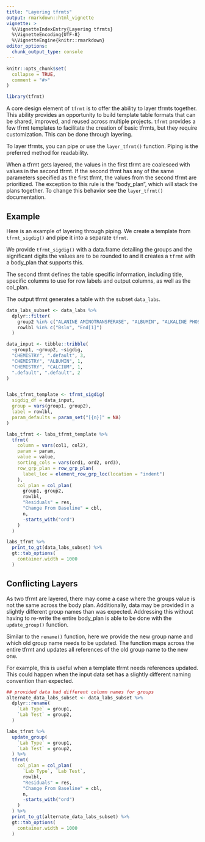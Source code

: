 ```yaml
---
title: "Layering tfrmts"
output: rmarkdown::html_vignette
vignette: >
  %\VignetteIndexEntry{Layering tfrmts}
  %\VignetteEncoding{UTF-8}
  %\VignetteEngine{knitr::rmarkdown}
editor_options: 
  chunk_output_type: console
---
```


```r
knitr::opts_chunk$set(
  collapse = TRUE,
  comment = "#>"
)
```

```r
library(tfrmt)
```

A core design element of `tfrmt` is to offer the ability to layer tfrmts together. This ability provides an opportunity to build template table formats that can be shared, improved, and reused across multiple projects. `tfrmt` provides a few tfrmt templates to facilitate the creation of basic tfrmts, but they require customization. This can be done through layering. 

To layer tfrmts, you can pipe or use the `layer_tfrmt()` function. Piping is the preferred method for readability.

When a tfrmt gets layered, the values in the first tfrmt are coalesced with values in the second tfrmt.  If the second tfrmt has any of the same parameters specified as the first tfrmt, the values from the second tfrmt are prioritized. The exception to this rule is the "body_plan", which will stack the plans together. To change this behavior see the `layer_tfrmt()` documentation.

## Example

Here is an example of layering through piping. We create a template from `tfrmt_sigdig()` and pipe it into a separate `tfrmt`. 

We provide `tfrmt_sigdig()` with a data.frame detailing the groups and the significant digits the values are to be rounded to and it creates a `tfrmt` with a body_plan that supports this. 

The second tfrmt defines the table specific information, including title, specific columns to use for row labels and output columns, as well as the col_plan.

The output tfrmt generates a table with the subset `data_labs`.

```r
data_labs_subset <- data_labs %>%
  dplyr::filter(
    group2 %in% c("ALANINE AMINOTRANSFERASE", "ALBUMIN", "ALKALINE PHOSPHATASE", "ASPARTATE AMINOTRANSFERASE", "BASOPHILS"),
    rowlbl %in% c("Bsln", "End[1]")
  )

data_input <- tibble::tribble(
  ~group1, ~group2, ~sigdig,
  "CHEMISTRY", ".default", 3,
  "CHEMISTRY", "ALBUMIN", 1,
  "CHEMISTRY", "CALCIUM", 1,
  ".default", ".default", 2
)


labs_tfrmt_template <- tfrmt_sigdig(
  sigdig_df = data_input,
  group = vars(group1, group2),
  label = rowlbl,
  param_defaults = param_set("[{n}]" = NA)
)

labs_tfrmt <- labs_tfrmt_template %>%
  tfrmt(
    column = vars(col1, col2),
    param = param,
    value = value,
    sorting_cols = vars(ord1, ord2, ord3),
    row_grp_plan = row_grp_plan(
      label_loc = element_row_grp_loc(location = "indent")
    ),
    col_plan = col_plan(
      group1, group2,
      rowlbl,
      "Residuals" = res,
      "Change From Baseline" = cbl,
      n,
      -starts_with("ord")
    )
  )

labs_tfrmt %>%
  print_to_gt(data_labs_subset) %>%
  gt::tab_options(
    container.width = 1000
  )
```

## Conflicting Layers

As two tfrmt are layered, there may come a  case where the 
groups value is not the same across the body plan. Additionally, data may be provided in a slightly different group names than was expected. Addressing this without having to re-write the entire body_plan is able to be done with the `update_group()` function. 

Similar to the `rename()` function, here we provide the new group name and which old group name needs to be updated. The function maps across the entire tfrmt and updates all references of the old group name to the new one.

For example, this is useful when a template tfrmt needs references updated. This could happen when the input data set has a slightly different naming convention than expected.

```r
## provided data had different column names for groups
alternate_data_labs_subset <- data_labs_subset %>%
  dplyr::rename(
    `Lab Type` = group1,
    `Lab Test` = group2,
  )

labs_tfrmt %>%
  update_group(
    `Lab Type` = group1,
    `Lab Test` = group2,
  ) %>%
  tfrmt(
    col_plan = col_plan(
      `Lab Type`, `Lab Test`,
      rowlbl,
      "Residuals" = res,
      "Change From Baseline" = cbl,
      n,
      -starts_with("ord")
    )
  ) %>%
  print_to_gt(alternate_data_labs_subset) %>%
  gt::tab_options(
    container.width = 1000
  )
```
